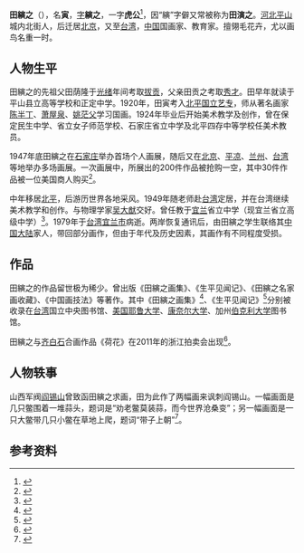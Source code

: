 {{Infobox person
| name = 田縯之
| image =
| imagesize = 150px
| caption = 畫家田縯之及其畫作
| birth_name = 田寅
| other_names = 
| zi = 縯之、虎公
| hao = 
| gender = 男
| nationality = {{ROC}}
| birth_date = 1896年
| birth_place = {{QING}}[[河北省|河北省]][[平山縣|平山縣]]
| death_date = {{death year and age|1979|1896}}
| death_place = {{TW}}[[宜蘭市|宜蘭市]]
}}
'''田縯之'''（{{bd|1896年||1979年||catIdx=T田}}），名'''寅'''，[[表字|字]]'''縯之'''，一字'''虎公'''<ref>{{Citeweb|url=https://m-auction.artron.net/search_auction.php?action=detail&artcode=art5041860712|title=田演之国画集、田演之致吴大猷信札、名家集锦|work=雅昌拍卖网|accessdate=2020-01-22}}</ref>，因“縯”字僻又常被称为'''田演之'''。[[河北|河北]][[平山|平山]]城内北街人，后迁居[[北京|北京]]，又至[[台湾|台湾]]，[[中国|中国]]国画家、教育家。擅翎毛花卉，尤以画鸟名重一时。

==人物生平==
田縯之的先祖父田荫隆于[[光绪|光绪]]年间考取[[拔贡|拔贡]]，父亲田贡之考取[[秀才|秀才]]。田早年就读于平山县立高等学校和正定中学。1920年，田寅考入[[北平|北平]][[国立艺专|国立艺专]]，师从著名画家[[陈半丁|陈半丁]]、[[萧屋泉|萧屋泉]]、[[姚茫父|姚茫父]]学习国画。1924年毕业后开始美术教学及创作，曾在保定民生中学、省立女子师范学校、石家庄省立中学及北平四存中等学校任美术教员。 

1947年底田縯之在[[石家庄|石家庄]]举办首场个人画展，随后又在[[北京|北京]]、[[平凉|平凉]]、[[兰州|兰州]]、[[台湾|台湾]]等地举办多场画展。一次画展中，所展出的200件作品被抢购一空，其中30件作品被一位美国商人购买<ref>{{Citeweb|url=http://blog.sina.com.cn/s/blog_a3585f720101cvgx.html|title=近代画家田演之 立轴—— 多子吉祥|accessdate=2020-01-22}}</ref>。

中年移居[[北平|北平]]，后游历世界各地采风。1949年随老师赴[[台湾|台湾]]定居，并在台湾继续美术教学和创作。与物理学家[[吴大猷|吴大猷]]交好。曾任教于[[宜兰|宜兰]]省立中学（现宜兰省立高级中学）<ref>{{Citeweb|url=http://annhsin.pixnet.net/blog/post/44695851|title=我的高中生活點點滴滴|accessdate=2020-01-22}}</ref>。1979年于[[台湾|台湾]][[宜兰市|宜兰市]]病逝。两岸恢复通讯后，由田縯之学生联络其[[中国大陆|中国大陆]]家人，带回部分画作，但由于年代及历史因素，其画作有不同程度受损。

==作品==
田縯之的作品留世极为稀少。曾出版《田縯之画集》、《生平见闻记》、《田縯之名家画收藏》、《中国画技法》等著作。其中《田縯之画集》<ref>{{Citeweb|url=http://www.worldcat.org/title/tian-yin-zhi-guo-hua-ji/oclc/818874814?referer=di&ht=edition|title=Tian yin zhi guo hua ji(圖書,1972)|work=WorldCat|accessdate=2020-01-22}}</ref>、《生平见闻记》<ref>{{Citeweb|url=http://www.worldcat.org/title/sheng-ping-jian-wen-ji-quan-ji/oclc/29759041&referer=brief_results|title=Sheng ping jian wen ji:quan ji(圖書,1973)|work=WorldCat|accessdate=2020-01-22}}</ref>分别被收录在[[台湾|台湾]]国立中央图书馆、[[美国|美国]][[耶鲁大学|耶鲁大学]]、[[康奈尔大学|康奈尔大学]]、加州[[伯克利大学|伯克利大学]]图书馆。

田縯之与[[齐白石|齐白石]]合画作品《荷花》在2011年的浙江拍卖会出现<ref>{{Citeweb|url=http://auction.artxun.com/pic-335710014-0.html|title=田𬙂之、齐白石合作作品《荷花》|accessdate=2020-01-22}}</ref>。

==人物轶事==
山西军阀[[阎锡山|阎锡山]]曾致函田縯之求画，田为此作了两幅画来讽刺阎锡山。一幅画面是几只鳖围着一堆蒜头，题词是“劝老鳖莫装蒜，而今世界沧桑变”；另一幅画面是一只大鳖带几只小鳖在草地上爬，题词“带子上朝”<ref>{{Citeweb|url=http://weibo.com/ttarticle/p/show?id=2309404018394436370691#_0|title=这位平山历史人物曾被阎锡山求画，然后他竟然画了这个|work=新浪微博头条文章|accessdate=2020-01-22}}</ref>。

==参考资料==
{{reflist}}